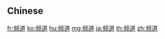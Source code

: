 {{also|頻道}}
==Chinese==
{{zh-see|頻道}}

[[fr:频道]]
[[ko:频道]]
[[hu:频道]]
[[mg:频道]]
[[ja:频道]]
[[th:频道]]
[[zh:频道]]
